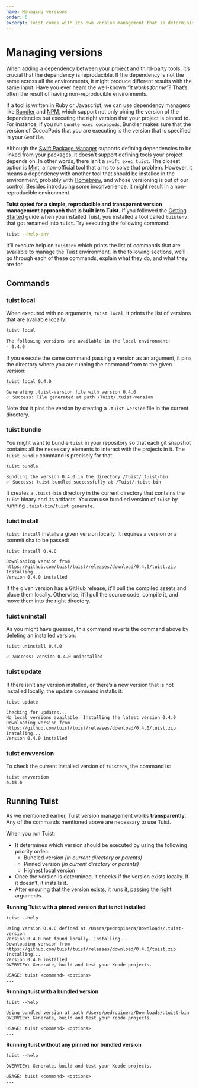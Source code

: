 ```yaml
---
name: Managing versions
order: 6
excerpt: Tuist comes with its own version management that is deterministic and ensures that everyone in the team uses the same version of Tuist. This document explains how to use it, and what are the commands available to pin projects or the environment to specific versions of Tuist.
---
```


# Managing versions

When adding a dependency between your project and third-party tools, it’s crucial that the dependency is reproducible. If the dependency is not the same across all the environments, it might produce different results with the same input. Have you ever heard the well-known _“it works for me”_? That’s often the result of having non-reproducible environments.

If a tool is written in Ruby or Javascript, we can use dependency managers like [Bundler](https://bundler.io) and [NPM](https://www.npmjs.com), which support not only pining the version of the dependencies but executing the right version that your project is pinned to. For instance, if you run `bundle exec cocoapods`, Bundler makes sure that the version of CocoaPods that you are executing is the version that is specified in your `Gemfile`.

Although the [Swift Package Manager](https://swift.org/package-manager/) supports defining dependencies to be linked from your packages, it doesn’t support defining tools your project depends on. In other words, there isn’t a `swift exec tuist`. The closest option is [Mint](https://github.com/yonaskolb/mint), a non-official tool that aims to solve that problem. However, it means a dependency with another tool that should be installed in the environment, probably with [Homebrew](https://brew.sh), and whose versioning is out of our control. Besides introducing some inconvenience, it might result in a non-reproducible environment.

**Tuist opted for a simple, reproducible and transparent version management approach that is built into Tuist.** If you followed the [Getting Started](https://tuist.io/guides/1-getting-started) guide when you installed Tuist, you installed a tool called `tuistenv` that got renamed into `tuist`. Try executing the following command:

```bash
tuist --help-env
```

It’ll execute help on `tuistenv` which prints the list of commands that are available to manage the Tuist environment. In the following sections, we’ll go through each of these commands, explain what they do, and what they are for.

## Commands

### tuist local

When executed with no arguments, `tuist local`, it prints the list of versions that are available locally:

```bash
tuist local

The following versions are available in the local environment:
- 0.4.0
```

If you execute the same command passing a version as an argument, it pins the directory where you are running the command from to the given version:

```text
tuist local 0.4.0

Generating .tuist-version file with version 0.4.0
✅ Success: File generated at path /Tuist/.tuist-version
```

Note that it pins the version by creating a `.tuist-version` file in the current directory.

### tuist bundle

You might want to bundle `tuist` in your repository so that each git snapshot contains all the necessary elements to interact with the projects in it. The `tuist bundle` command is precisely for that:

```text
tuist bundle

Bundling the version 0.4.0 in the directory /Tuist/.tuist-bin
✅ Success: tuist bundled successfully at /Tuist/.tuist-bin
```

It creates a `.tuist-bin` directory in the current directory that contains the `tuist` binary and its artifacts. You can use bundled version of `tuist` by running `.tuist-bin/tuist generate`.

### tuist install

`tuist install` installs a given version locally. It requires a version or a commit sha to be passed:

```text
tuist install 0.4.0

Downloading version from https://github.com/tuist/tuist/releases/download/0.4.0/tuist.zip
Installing...
Version 0.4.0 installed
```

If the given version has a GitHub release, it’ll pull the compiled assets and place them locally. Otherwise, it’ll pull the source code, compile it, and move them into the right directory.

### tuist uninstall

As you might have guessed, this command reverts the command above by deleting an installed version:

```text
tuist uninstall 0.4.0

✅ Success: Version 0.4.0 uninstalled
```

### tuist update

If there isn’t any version installed, or there’s a new version that is not installed locally, the update command installs it:

```text
tuist update

Checking for updates...
No local versions available. Installing the latest version 0.4.0
Downloading version from https://github.com/tuist/tuist/releases/download/0.4.0/tuist.zip
Installing...
Version 0.4.0 installed
```

### tuist envversion

To check the current installed version of `tuistenv`, the command is:

```sh
tuist envversion
0.15.0
```

## Running Tuist

As we mentioned earlier, Tuist version management works **transparently**. Any of the commands mentioned above are necessary to use Tuist.

When you run Tuist:

- It determines which version should be executed by using the following priority order:
  - Bundled version _\(in current directory or parents\)_
  - Pinned version _\(in current directory or parents\)_
  - Highest local version
- Once the version is determined, it checks if the version exists locally. If it doesn’t, it installs it.
- After ensuring that the version exists, it runs it, passing the right arguments.

**Running Tuist with a pinned version that is not installed**

```text
tuist --help

Using version 0.4.0 defined at /Users/pedropinera/Downloads/.tuist-version
Version 0.4.0 not found locally. Installing...
Downloading version from https://github.com/tuist/tuist/releases/download/0.4.0/tuist.zip
Installing...
Version 0.4.0 installed
OVERVIEW: Generate, build and test your Xcode projects.

USAGE: tuist <command> <options>
...
```

**Running tuist with a bundled version**

```text
tuist --help

Using bundled version at path /Users/pedropinera/Downloads/.tuist-bin
OVERVIEW: Generate, build and test your Xcode projects.

USAGE: tuist <command> <options>
...
```

**Running tuist without any pinned nor bundled version**

```text
tuist --help

OVERVIEW: Generate, build and test your Xcode projects.

USAGE: tuist <command> <options>
...
```
